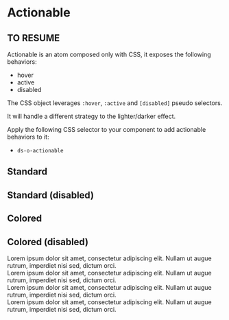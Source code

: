 
<Meta title="Design System/Atoms/Actionable" />

# Actionable

## TO RESUME

Actionable is an atom composed only with CSS, it exposes the following behaviors:

-   hover
-   active
-   disabled

The CSS object leverages `:hover`, `:active` and `[disabled]` pseudo selectors.

It will handle a different strategy to the lighter/darker effect.

Apply the following CSS selector to your component to add actionable behaviors to it:

-   `ds-o-actionable`

<Canvas>
    <Story name="Actionable">
        <div style={{ display: "grid", gridTemplateColumns: "repeat(4, 1fr)", gap: "10px 30px" }}>
            <h2>Standard</h2>
            <h2>Standard (disabled)</h2>
            <h2>Colored</h2>
            <h2>Colored (disabled)</h2>
            <div
                className="ds-o-actionable"
                style={{
                    width: "120px",
                    height: "120px",
                    border: "var(--ds-borderSolid--S)",
                    borderRadius: "5px",
                    padding: "5px",
                }}
            >
                Lorem ipsum dolor sit amet, consectetur adipiscing elit. Nullam ut augue rutrum, imperdiet nisi sed,
                dictum orci.
            </div>
            <div
                className="ds-o-actionable"
                disabled
                style={{
                    width: "120px",
                    height: "120px",
                    border: "var(--ds-borderSolid--S)",
                    borderRadius: "5px",
                    padding: "5px",
                }}
            >
                Lorem ipsum dolor sit amet, consectetur adipiscing elit. Nullam ut augue rutrum, imperdiet nisi sed,
                dictum orci.
            </div>
            <div
                className="ds-o-actionable ds-theme--color"
                style={{
                    width: "120px",
                    height: "120px",
                    border: "var(--ds-borderSolid--S)",
                    borderRadius: "5px",
                    padding: "5px",
                    backgroundColor: "#34ddf3",
                }}
            >
                Lorem ipsum dolor sit amet, consectetur adipiscing elit. Nullam ut augue rutrum, imperdiet nisi sed,
                dictum orci.
            </div>
            <div
                className="ds-o-actionable ds-theme--color"
                disabled
                style={{
                    width: "120px",
                    height: "120px",
                    border: "var(--ds-borderSolid--S)",
                    borderRadius: "5px",
                    padding: "5px",
                    backgroundColor: "#34ddf3",
                }}
            >
                Lorem ipsum dolor sit amet, consectetur adipiscing elit. Nullam ut augue rutrum, imperdiet nisi sed,
                dictum orci.
            </div>
        </div>
    </Story>
</Canvas>
